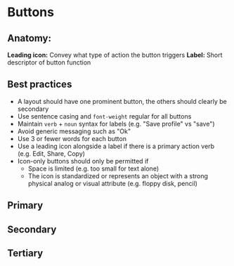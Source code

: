 
# Buttons


## Anatomy:
**Leading icon:** Convey what type of action the button triggers
**Label:** Short descriptor of button function 

## Best practices
- A layout should have one prominent button, the others should clearly be secondary 
- Use sentence casing and `font-weight` regular for all buttons 
- Maintain `verb` + `noun` syntax for labels (e.g. "Save profile" vs "save") 
- Avoid generic messaging such as "Ok" 
- Use 3 or fewer words for each button 
- Use a leading icon alongside a label if there is a primary action verb (e.g. Edit, Share, Copy) 
- Icon-only buttons should only be permitted if
	- Space is limited (e.g. too small for text alone)
	- The icon is standardized or represents an object with a strong physical analog or visual attribute (e.g. floppy disk, pencil)

## Primary

## Secondary

## Tertiary 
